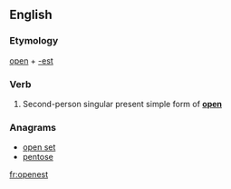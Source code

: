 ==English==

===Etymology===
[[open]] + [[-est]]

===Verb===
{{en-verb form}}

# {{archaic}} Second-person singular present simple form of '''[[open]]'''

===Anagrams===
* [[open set#English|open set]]
* [[pentose#English|pentose]]

[[fr:openest]]